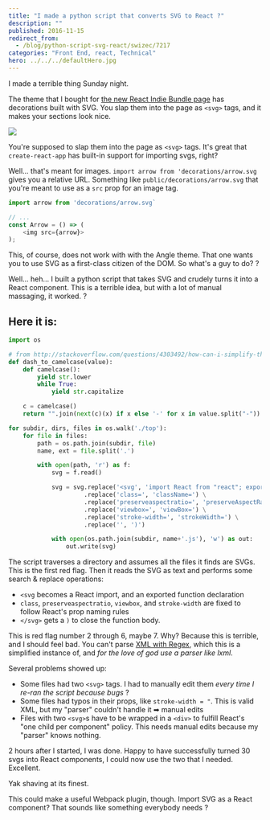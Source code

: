```yaml
---
title: "I made a python script that converts SVG to React ?"
description: ""
published: 2016-11-15
redirect_from:
  - /blog/python-script-svg-react/swizec/7217
categories: "Front End, react, Technical"
hero: ../../../defaultHero.jpg
---
```


I made a terrible thing Sunday night.

The theme that I bought for [the new React Indie Bundle page](https://swizec.com/blog/livecoding-26-a-new-page-for-a-new-react-indie-bundle/) has decorations built with SVG. You slap them into the page as `<svg>` tags, and it makes your sections look nice.

![](https://swizec.com/wp-content/uploads/2016/11/decorations.png)

You're supposed to slap them into the page as `<svg>` tags. It's great that `create-react-app` has built-in support for importing svgs, right?

Well… that's meant for images. `import arrow from 'decorations/arrow.svg` gives you a relative URL. Something like `public/decorations/arrow.svg` that you're meant to use as a `src` prop for an image tag.

```javascript
import arrow from 'decorations/arrow.svg`

// ...
const Arrow = () => (
    <img src={arrow}>
);
```

This, of course, does not work with with the Angle theme. That one wants you to use SVG as a first-class citizen of the DOM. So what's a guy to do? ?

Well… heh… I built a python script that takes SVG and crudely turns it into a React component. This is a terrible idea, but with a lot of manual massaging, it worked. ?

## Here it is:

```python
import os

# from http://stackoverflow.com/questions/4303492/how-can-i-simplify-this-conversion-from-underscore-to-camelcase-in-python
def dash_to_camelcase(value):
    def camelcase():
        yield str.lower
        while True:
            yield str.capitalize

    c = camelcase()
    return "".join(next(c)(x) if x else '-' for x in value.split("-"))

for subdir, dirs, files in os.walk('./top'):
    for file in files:
        path = os.path.join(subdir, file)
        name, ext = file.split('.')

        with open(path, 'r') as f:
            svg = f.read()

            svg = svg.replace('<svg', 'import React from "react"; export const %s = () => (<svg' % dash_to_camelcase(name), 1) \
                     .replace('class=', 'className=') \
                     .replace('preserveaspectratio=', 'preserveAspectRatio=') \
                     .replace('viewbox=', 'viewBox=') \
                     .replace('stroke-width=', 'strokeWidth=') \
                     .replace('', ')')

            with open(os.path.join(subdir, name+'.js'), 'w') as out:
                out.write(svg)
```

The script traverses a directory and assumes all the files it finds are SVGs. This is the first red flag. Then it reads the SVG as text and performs some search & replace operations:

- `<svg` becomes a React import, and an exported function declaration
- `class`, `preserveaspectratio`, `viewbox`, and `stroke-width` are fixed to follow React's prop naming rules
- `</svg>` gets a `)` to close the function body.

This is red flag number 2 through 6, maybe 7. Why? Because this is terrible, and I should feel bad. You can't parse [XML with Regex](http://stackoverflow.com/questions/1732348/regex-match-open-tags-except-xhtml-self-contained-tags), which this is a simplified instance of, and _for the love of god use a parser like lxml_.

Several problems showed up:

- Some files had two `<svg>` tags. I had to manually edit them _every time I re-ran the script because bugs_ ?
- Some files had typos in their props, like `stroke-width = "`. This is valid XML, but my "parser" couldn't handle it ➡ manual edits
- Files with two `<svg>`s have to be wrapped in a `<div>` to fulfill React's "one child per component" policy. This needs manual edits because my "parser" knows nothing.

2 hours after I started, I was done. Happy to have successfully turned 30 svgs into React components, I could now use the two that I needed. Excellent.

Yak shaving at its finest.

This could make a useful Webpack plugin, though. Import SVG as a React component? That sounds like something everybody needs ?